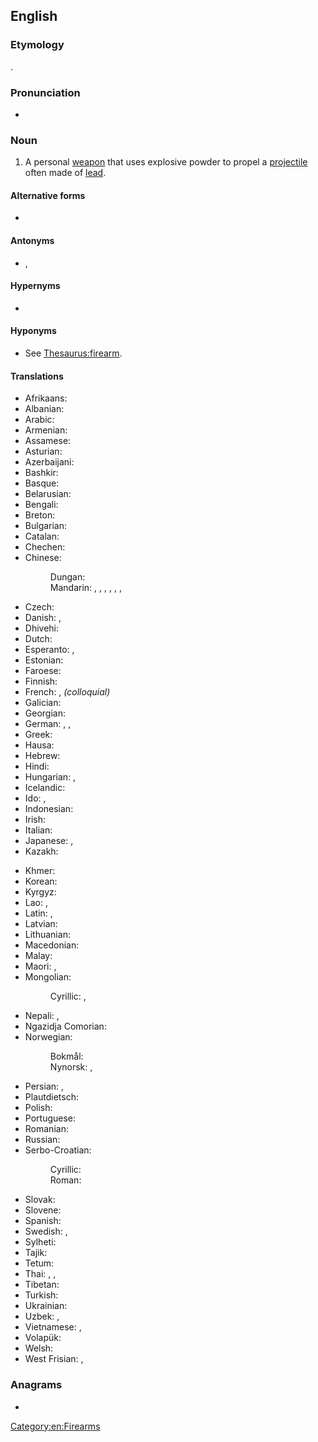 ==English==
{{wikipedia}}

===Etymology===
{{compound|en|fire|t1=projectile discharge|arm|t2=weapon}}.

===Pronunciation===
* {{audio|en|en-us-firearm.ogg|Audio (US)}}

===Noun===
{{en-noun}}

# A personal [[weapon]] that uses explosive powder to propel a [[projectile]] often made of [[lead]].
#: {{ux|en|David was arrested for illegal possession of '''firearms'''.}}

====Alternative forms====
* {{l|en|fire arm}} {{q|rare}}

====Antonyms====
* {{l|en|cold weapon}}, {{l|en|white arm}}

====Hypernyms====
* {{l|en|ranged weapon}}

====Hyponyms====
* See [[Thesaurus:firearm]].

====Translations====
{{trans-top|personal weapon}}
* Afrikaans: {{t|af|vuurwapen}}
* Albanian: {{t-needed|sq}}
* Arabic: {{t|ar|سِلَاح نَارِيّ|m}}
* Armenian: {{t+|hy|հրազեն}}
* Assamese: {{t-needed|as}}
* Asturian: {{t|ast|arma de fueu|f}}
* Azerbaijani: {{t|az|odlu silah}}
* Bashkir: {{t|ba|атыу ҡоралы}}
* Basque: {{t|eu|su-arma}}
* Belarusian: {{t|be|агнястрэ́льная збро́я|f}}
* Bengali: {{t+|bn|আগ্নেয়াস্ত্র}}
* Breton: {{t+|br|arm-tan|m}}
* Bulgarian: {{t|bg|огнестре́лно оръ́жие|n}}
* Catalan: {{t|ca|arma de foc|f}}
* Chechen: {{t|ce|долу герз}}
* Chinese:
*: Dungan: {{t|dng|чёнпо}}
*: Mandarin: {{t+|cmn|火器|tr=huǒqì}}, {{t+|cmn|槍械}}, {{t+|cmn|枪械|tr=qiāngxiè}}, {{qualifier|archaic}} {{t+|cmn|火槍}}, {{t+|cmn|火枪|tr=huǒqiāng}}, {{t+|cmn|槍炮}}, {{t+|cmn|枪炮|tr=qiāngpào}}
* Czech: {{t|cs|palná zbraň|f}}
* Danish: {{t|da|ildvåben|n}} {{qualifier|literary, but old-fashioned}}, {{t+|da|skydevåben|n}}
* Dhivehi: {{t-needed|dv}}
* Dutch: {{t+|nl|vuurwapen|n}}
* Esperanto: {{t+|eo|pafilo}}, {{t|eo|pafarmilo}}
* Estonian: {{t+|et|tulirelv}}
* Faroese: {{t|fo|skotvápn}}
* Finnish: {{t+|fi|tuliase}}
* French: {{t+|fr|arme à feu|f}}, {{t+|fr|flingue|m}} ''(colloquial)''
* Galician: {{t|gl|arma de fogo|f}}
* Georgian: {{t|ka|ცეცხლსასროლი იარაღი}}
* German: {{t+|de|Schusswaffe|f}}, {{t+|de|Feuerwaffe|f}}, {{t|de|Feuerarm|m}}
* Greek: {{t|el|πυροβόλο όπλο|n}}
* Hausa: {{t+|ha|bindiga}}
* Hebrew: {{t+|he|נֶשֶׁק חַם|m|tr=neshek ham}}
* Hindi: {{t|hi|अग्निशस्त्र|m}}
* Hungarian: {{t+|hu|tűzfegyver}}, {{t+|hu|lőfegyver}}
* Icelandic: {{t+|is|skotvopn|n}}
* Ido: {{t+|io|pafarmo}}, {{t+|io|pafilo}}
* Indonesian: {{t+|id|senjata api}}
* Irish: {{t|ga|arm tine|m}}
* Italian: {{t+|it|arma da fuoco|f}}
* Japanese: {{t+|ja|火器|tr=かき, kaki}}, {{t|ja|ファイアアーム|tr=faiaāmu}}
* Kazakh: {{t|kk|оқатар қару}}
{{trans-mid}}
* Khmer: {{t+|km|កាំភ្លើង}}
* Korean: {{t|ko|화기(火器)}}
* Kyrgyz: {{t|ky|атылма курал}}
* Lao: {{t|lo|ອາວຸດປືນ}}, {{t+|lo|ປືນ}}
* Latin: {{t|la|arma ignifera|n-p}}, {{t+|la|sclopetum|n}} {{qualifier|New}}
* Latvian: {{t|lv|šaujamierocis|m}}
* Lithuanian: {{t|lt|šaunamasis ginklas|m}}
* Macedonian: {{t|mk|огнено оружје|n}}
* Malay: {{t+|ms|senjata api}}
* Maori: {{t|mi|pū}}, {{t|mi|kōpere tupua}}
* Mongolian:
*: Cyrillic: {{t|mn|галт зэвсэг}}, {{t+|mn|буу}}
* Nepali: {{t|ne|शस्त्र}}, {{t|ne|गोली गठ्ठा}}
* Ngazidja Comorian: {{t|zdj|mzinga|c3|c4}}
* Norwegian:
*: Bokmål: {{t+|nb|skytevåpen|n}}
*: Nynorsk: {{t|nn|skytevåpen|n}}, {{t|nn|skjotevåpen|n}}
* Persian: {{t|fa|سلاح گرم|tr=selâh-e garm}}, {{t+|fa|تفنگ|tr=tofang}}
* Plautdietsch: {{t|pdt|Scheetjewäa|n}}
* Polish: {{t+|pl|broń palna|f}}
* Portuguese: {{t+|pt|arma de fogo|f}}
* Romanian: {{t+|ro|armă de foc|f}}
* Russian: {{t+|ru|огнестре́льное ору́жие|n}}
* Serbo-Croatian:
*: Cyrillic: {{t|sh|ватрено оружје|n}}
*: Roman: {{t|sh|vatreno oružje|n}}
* Slovak: {{t|sk|palná zbraň|f}}
* Slovene: {{t|sl|ognjeno orožje|n}}
* Spanish: {{t+|es|arma de fuego|f}}
* Swedish: {{t+|sv|skjutvapen|n}}, {{t+|sv|eldvapen|n}}
* Sylheti: {{t-needed|syl}}
* Tajik: {{t|tg|аслиҳаи оташфишон}}
* Tetum: {{t|tet|kilat}}
* Thai: {{t+|th|ปืน}}, {{t|th|ปืนไฟ}}, {{t|th|อาวุธปืน}}
* Tibetan: {{t-needed|bo}}
* Turkish: {{t+|tr|ateşli silah}}
* Ukrainian: {{t|uk|вогнепа́льна збро́я|f}}
* Uzbek: {{t|uz|oʻtochar qurol}}, {{t|uz|otish quroli}}
* Vietnamese: {{t|vi|hoả khí}}, {{t|vi|vũ khí nóng}}
* Volapük: {{t+|vo|filavaf}}
* Welsh: {{t|cy|arf tân}}
* West Frisian: {{t|fy|sjitark|n}}, {{t|fy|fjoerwapen|n}}
{{trans-bottom}}

===Anagrams===
* {{anagrams|en|a=aefimrr|farmier|framire}}

[[Category:en:Firearms]]